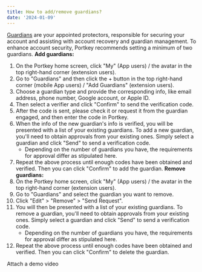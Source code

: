 ```yaml
---
title: How to add/remove guardians?
date: '2024-01-09'
---
```


<u>Guardians</u> are your appointed protectors, responsible for securing your account and assisting with account recovery and guardian management. To enhance account security, Portkey recommends setting a minimum of two guardians.
**Add guardians:**

1. On the Portkey home screen, click "My" (App users) / the avatar in the top right-hand corner (extension users).
2. Go to "Guardians" and then click the + button in the top right-hand corner (mobile App users) / "Add Guardians" (extension users).
3. Choose a guardian type and provide the corresponding info, like email address, phone number, Google account, or Apple ID.
4. Then select a verifier and click "Confirm" to send the verification code.
5. After the code is sent, please check it or request it from the guardian engaged, and then enter the code in Portkey.
6. When the info of the new guardian's info is verified, you will be presented with a list of your existing guardians. To add a new guardian, you'll need to obtain approvals from your existing ones. Simply select a guardian and click "Send" to send a verification code.
   * Depending on the number of guardians you have, the requirements for approval differ as stipulated here.
7. Repeat the above process until enough codes have been obtained and verified. Then you can click "Confirm" to add the guardian.
   **Remove guardians:**
8. On the Portkey home screen, click "My" (App users) / the avatar in the top right-hand corner (extension users).
9. Go to "Guardians" and select the guardian you want to remove.
10. Click "Edit" > "Remove" > "Send Request".
11. You will then be presented with a list of your existing guardians. To remove a guardian, you'll need to obtain approvals from your existing ones. Simply select a guardian and click "Send" to send a verification code.
    * Depending on the number of guardians you have, the requirements for approval differ as stipulated here.
12. Repeat the above process until enough codes have been obtained and verified. Then you can click "Confirm" to delete the guardian.

Attach a demo video
